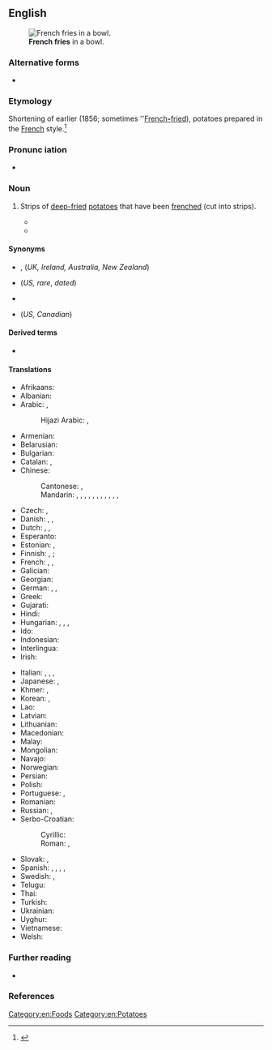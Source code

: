 {{also|French fries}}
==English==
[[Image:Pommes-1.jpg|thumb|'''French fries''' in a bowl.]]

===Alternative forms===
* {{l|en|French fries}}

===Etymology===
Shortening of earlier {{m|en|French fried potatoes}} (1856; sometimes ''[[French-fried potatoes|French'''-'''fried]]), potatoes prepared in the [[French]] style.<ref>{{R:Etymonline}}</ref>
===Pronunc
iation===
* {{audio|en|LL-Q1860 (eng)-PerfectSoundWhatever-french fries.wav|Audio (CA)}}

===Noun===
{{en-plural noun|sg=french fry}}

# {{lb|en|chiefly|North America}} Strips of [[deep-fried]] [[potatoes]] that have been [[french|frenched]] (cut into strips). {{defdate|from 1903}}
#: {{ux|en|'''French fries''' is a specialty of the house.}}
#* {{quote-book|en|author=Lillian Pettengill|title=Toilers of the Home|year=1903|publisher=Doubleday, Page & Company|location=New York|pageurl=https://archive.org/details/toilershomereco00pettgoog/page/n310/mode/1up|page=292|passage=“What's the matter?” she asked quickly. “Haven't we had all the things before? Soup, chops, peas, '''French fries''', and the fruit pudding–there wasn't a thing new.”}}
#* {{quote-book|en|year=1922|chapter=XXII|publisher=Henry Holt & Company|title=Love Conquers All|page=111|pageurl=https://archive.org/details/loveconquersall00bencgoog/page/n141/mode/1up|author=Robert C. Benchley|authorlink=Robert Benchley|passage=His first official act was to order dinner. “A nice, juicy steak,” he is said to have called for, “'''French fries''', apple pie and a cup of coffee.” It is probable that he really said “a coff of cuppee,” however, as he was a wag of the first water and loved a joke as well as the next king.}}

====Synonyms====
* {{l|en|chips}}, {{l|en|potato chips}} (''UK, Ireland, Australia, New Zealand'')
* {{l|en|freedom fries}} (''US, rare'', ''dated'')
* {{l|en|French-fried potatoes}}
* {{l|en|fries}} (''US, Canadian'')

====Derived terms====
* {{l|en|fries}}

====Translations====
{{trans-top|deep fried strips of potato}}
* Afrikaans: {{t+|af|slaptjips}}
* Albanian: {{t|sq|patate të skuqura|f-p}}
* Arabic: {{t|ar|بَطَاطَا مَقْلِيَّة|f}}, {{t|ar|بَطَاطِس مَقْلِيَّة|f}}
*: Hijazi Arabic: {{t|acw|بطاطس|m|tr=baṭāṭis}}, {{t|acw|بطاطس مقلي|m|tr=baṭāṭis magli}}
* Armenian: {{t+|hy|ֆրի}}
* Belarusian: {{t|be|бу́льба фры|f}}
* Bulgarian: {{t|bg|пъ́ржени карто́фи|m-p}}
* Catalan: {{t|ca|patates fregides|f-p}}, {{t|ca|creïlles fregides|f-p}}
* Chinese:
*: Cantonese: {{t|yue|薯條|sc=Hani}}, {{t|yue|薯条|tr=syu4 tiu4-2|sc=Hani}}
*: Mandarin: {{t+|cmn|炸薯條|sc=Hani}}, {{t+|cmn|炸薯条|tr=zhàshǔtiáo|sc=Hani}}, {{t+|cmn|土豆條|sc=Hani}}, {{t+|cmn|土豆条|tr=tǔdòutiáo|sc=Hani}}, {{t+|cmn|馬鈴薯條|sc=Hani}}, {{t+|cmn|马铃薯条|tr=mǎlíngshǔtiáo|sc=Hani}}, {{t+|cmn|炸土豆條|sc=Hani}}, {{t+|cmn|炸土豆条|tr=zhátǔdòutiáo|sc=Hani}}, {{t+|cmn|薯條|sc=Hani}}, {{t+|cmn|薯条|tr=shǔtiáo|sc=Hani}}, {{t+|cmn|法式薯條}}, {{t+|cmn|法式薯条|tr=fǎshì shǔtiáo}}
* Czech: {{t+|cs|hranolky|m-p}}, {{t|cs|pomfrity|p}}
* Danish: {{t+|da|pomfrit|c}}, {{t+|da|pommes frites|p}}, {{t|da|fritter|p}}
* Dutch: {{qualifier|southern Netherlands|Belgium}} {{t+|nl|friet}}, {{qualifier|northern Netherlands}} {{t+|nl|patat}}, {{qualifier|Belgium}} {{t+|nl|frieten}}
* Esperanto: {{t+|eo|terpomfingroj}}
* Estonian: {{t|et|friikartulid|p}}, {{t|et|friikad|p}}
* Finnish: {{t+|fi|ranskalaiset perunat}}, {{t+|fi|ranskanperunat}}; {{t|fi|ranskikset|p}}
* French: {{t+|fr|frites|f-p}}, {{t+|fr|pommes frites|f-p}}, {{t|fr|pommes allumettes|f-p}}
* Galician: {{t|gl|patacas fritas|f-p}}
* Georgian: {{t|ka|კარტოფილი ფრი}}
* German: {{t+|de|Pommes frites|f-p}}, {{t+|de|Pommes|f-p}}, {{t+|de|Fritten|f-p}}
* Greek: {{t|el|τηγανητές πατάτες|f-p}}
* Gujarati: {{t|gu|ફ્રેન્ચ ફ્રાઈસ}}
* Hindi: {{t|hi|फ़्रेंच फ़्राइज़}}
* Hungarian: {{t+|hu|hasábburgonya}}, {{t+|hu|szalmakrumpli}}, {{t|hu|sült burgonya}}, {{t+|hu|sült krumpli}}
* Ido: {{t|io|potato-fritajo}}
* Indonesian: {{t|id|kentang goreng}}
* Interlingua: {{t|ia|patatas frite}}
* Irish: {{t|ga|sceallóga|f-p}}
{{trans-mid}}
* Italian: {{t|it|patata fritta|f}} {{qualifier|colloquial}}, {{t|it|patate fritte|f-p}} {{qualifier|colloquial}}, {{t|it|patatine fritte|f-p}}, {{t|it|patatina fritta|f}}
* Japanese: {{t+|ja|フライドポテト|tr=furaidopoteto|sc=Jpan}}, {{t+|ja|フレンチフライ|tr=furenchifurai|sc=Jpan}}
* Khmer: {{t|km|ដំឡូងបារាំង}}, {{t|km|ដំឡូងបារាំងបំពង}}
* Korean: {{t|ko|감자 튀김}}, {{t|ko|프렌치 프라이}}
* Lao: {{t|lo|ມັນຝຣັ່ງທອດ}}
* Latvian: {{t|lv|frī kartupeļi|p}}
* Lithuanian: {{t|lt|bulvytės fri}}
* Macedonian: {{t|mk|помфри́т|m}}
* Malay: {{t+|ms|kentang goreng}}
* Mongolian: {{t|mn|шарсан төмс|sc=Cyrl}}
* Navajo: {{t|nv|nímasii ádaałtsʼóózígo niheeshgizhgo akʼah bee shibézhígíí}}
* Norwegian: {{t|no|pommes frites|m}}
* Persian: {{t|fa|سیب‌زمینی سرخ‌کرده|tr=sib-zamini-ye sorx-karde|sc=fa-Arab}}
* Polish: {{t+|pl|frytki|f-p}}
* Portuguese: {{t|pt|batatas fritas|f-p}}, {{t+|pt|batatinha frita|f}}
* Romanian: {{t|ro|cartofi prăjiți|m-p}}
* Russian: {{t+|ru|карто́фель фри|m}}, {{t+|ru|чи́псы|m-p}}
* Serbo-Croatian:
*: Cyrillic: {{t|sh|по̀мфрит|m}}
*: Roman: {{t+|sh|pòmfrit|m}}, {{t|sh|prženi krumpirići|p}}
* Slovak: {{t|sk|hranolčeky|m-p}}, {{t|sk|pomfritky|p}}
* Spanish: {{qualifier|Spain}} {{t|es|patatas fritas|f-p}}, {{qualifier|Mexico}} {{t+|es|papas fritas|f-p}}, {{qualifier|Nicaragua}} {{t|es|papitas fritas|f-p}}, {{t|es|papas a la francesa|f-p}}, {{t|es|patatas a la francesa|f-p}}
* Swedish: {{t+|sv|pommes frites|c}}, {{t+|sv|strips|p}}
* Telugu: {{t|te|ఫ్రెంచ్ ఫ్రైస్}}
* Thai: {{t|th|มันฝรั่งทอด}}
* Turkish: {{t+|tr|patates kızartması}}
* Ukrainian: {{t|uk|карто́пля фрі|f}}
* Uyghur: {{t|ug|بەرەڭگە قەلەمچىسى}}
* Vietnamese: {{t|vi|khoai tây chiên|lit=fried western potato}}
* Welsh: {{t+|cy|sglodion}}
{{trans-bottom}}

===Further reading===
* {{pedia}}

===References===
<references/>

[[Category:en:Foods]]
[[Category:en:Potatoes]]